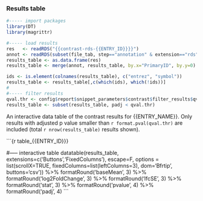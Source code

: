 ### Results table

```r
#----- import packages
library(DT)
library(magrittr)

#----- load results
res   <- readRDS("{{contrast-rds-{{ENTRY_ID}}}}")
annot <- readRDS(subset(file_tab, step=="annotation" & extension=="rds" & contrast=="all")$filename)
results_table <- as.data.frame(res) 
results_table <- merge(annot, results_table, by.x="PrimaryID", by.y=0)

ids <- is.element(colnames(results_table), c("entrez", "symbol"))
results_table <- results_table[,c(which(ids), which(!ids))]
#
#----- filter results
qval.thr <- config$report$snippet_parameters$contrast$filter_results$qval
results_table <- subset(results_table, padj < qval.thr)
```


An interactive data table of the contrast results for {{ENTRY_NAME}}. Only
results with adjusted p value smaller than 
`r format.pval(qval.thr)`
are included (total
`r nrow(results_table)` results shown).

```{r table_{{ENTRY_ID}}}

#----- interactive table
datatable(results_table, extensions=c('Buttons','FixedColumns'), escape=F,
          options = list(scrollX=TRUE, fixedColumns=list(leftColumns=3), dom='Bfrtip', buttons='csv')) %>%
  formatRound('baseMean', 3) %>%
  formatRound('log2FoldChange', 3) %>%
  formatRound('lfcSE', 3) %>%
  formatRound('stat', 3) %>%
  formatRound('pvalue', 4) %>%
  formatRound('padj', 4)
```

